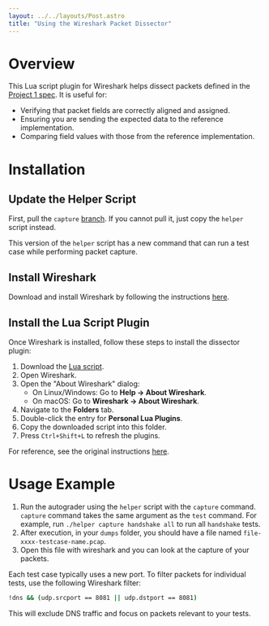 ```yaml
---
layout: ../../layouts/Post.astro
title: "Using the Wireshark Packet Dissector"
---
```


# Overview

This Lua script plugin for Wireshark helps dissect packets defined in the [Project 1 spec](/projects/project1). It is useful for:

- Verifying that packet fields are correctly aligned and assigned.
- Ensuring you are sending the expected data to the reference implementation.
- Comparing field values with those from the reference implementation.

# Installation

## Update the Helper Script

First, pull the `capture` [branch](https://github.com/uclacs118/project1starter/tree/capture). If you cannot pull it, just copy the `helper` script instead.

This version of the `helper` script has a new command that can run a test case while performing packet capture.

## Install Wireshark

Download and install Wireshark by following the instructions [here](https://www.wireshark.org/download.html).

## Install the Lua Script Plugin

Once Wireshark is installed, follow these steps to install the dissector plugin:

1. Download the [Lua script](/misc/dissector/w25_118_p1_protocol.lua).
2. Open Wireshark.
3. Open the "About Wireshark" dialog:
   - On Linux/Windows: Go to **Help → About Wireshark**.
   - On macOS: Go to **Wireshark → About Wireshark**.
4. Navigate to the **Folders** tab.
5. Double-click the entry for **Personal Lua Plugins**.
6. Copy the downloaded script into this folder.
7. Press `Ctrl+Shift+L` to refresh the plugins.

For reference, see the original instructions [here](https://www.quantulum.co.uk/blog/tldr-wireshark-udp-dissector/).

# Usage Example

1. Run the autograder using the `helper` script with the `capture` command. `capture` command takes the same argument as the `test` command. For example, run `./helper capture handshake all` to run all `handshake` tests.
2. After execution, in your `dumps` folder, you should have a file named `file-xxxx-testcase-name.pcap`. 
3. Open this file with wireshark and you can look at the capture of your packets.

Each test case typically uses a new port. To filter packets for individual tests, use the following Wireshark filter:

```bash
!dns && (udp.srcport == 8081 || udp.dstport == 8081)
```

This will exclude DNS traffic and focus on packets relevant to your tests.
